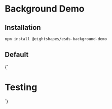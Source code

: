 

<Meta title="Storybook Demo Components/Background Demo" component="esds-background-demo" />

# Background Demo

## Installation

```bash
npm install @eightshapes/esds-background-demo
```

## Default

<Preview>
  <Story name="Default">{`<esds-background-demo><h1>Testing</h1></esds-background-demo>`}</Story>
</Preview>
